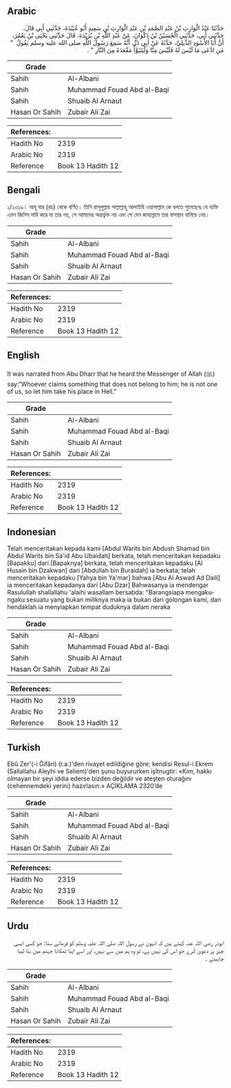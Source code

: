 ## Arabic


<div dir="rtl" lang="ar" style={{fontSize:'larger',backgroundColor:'#f8f9fa',padding:20}}>
حَدَّثَنَا عَبْدُ الْوَارِثِ بْنُ عَبْدِ الصَّمَدِ بْنِ عَبْدِ الْوَارِثِ بْنِ سَعِيدٍ أَبُو عُبَيْدَةَ، حَدَّثَنِي أَبِي قَالَ، حَدَّثَنِي أَبِي، حَدَّثَنِي الْحُسَيْنُ بْنُ ذَكْوَانَ، عَنْ عَبْدِ اللَّهِ بْنِ بُرَيْدَةَ، قَالَ حَدَّثَنِي يَحْيَى بْنُ يَعْمُرَ، أَنَّ أَبَا الأَسْوَدِ الدِّيلِيَّ، حَدَّثَهُ عَنْ أَبِي ذَرٍّ، أَنَّهُ سَمِعَ رَسُولَ اللَّهِ صلى الله عليه وسلم يَقُولُ ‏ "‏ مَنِ ادَّعَى مَا لَيْسَ لَهُ فَلَيْسَ مِنَّا وَلْيَتَبَوَّأْ مَقْعَدَهُ مِنَ النَّارِ ‏"‏ ‏.‏
</div>
<div style={{backgroundColor:'#f8f9fa',padding:20, marginBottom: 10}}><table> <thead> <tr> <th>Grade</th> <th></th> </tr> </thead> <tbody> <tr><td>Sahih</td><td>Al-Albani</td></tr><tr><td>Sahih</td><td>Muhammad Fouad Abd al-Baqi</td></tr><tr><td>Sahih</td><td>Shuaib Al Arnaut</td></tr><tr><td>Hasan Or Sahih</td><td>Zubair Ali Zai</td></tr></tbody></table><table> <thead> <tr> <th>References:</th> <th></th> </tr> </thead> <tbody><tr><td>Hadith No</td><td>2319</td></tr><tr><td>Arabic No</td><td>2319</td></tr><tr><td>Reference</td><td>Book 13 Hadith 12</td></tr></tbody></table></div>

## Bengali


<div dir="ltr" lang="bn" style={{fontSize:'larger',backgroundColor:'#f8f9fa',padding:20}}>
১/২৩১৯। আবূ যার (রাঃ) থেকে বর্ণিত। তিনি রাসূলুল্লাহ সাল্লাল্লাহু আলাইহি ওয়াসাল্লাম কে বলতে শুনেছেনঃ যে ব্যক্তি এমন জিনিস দাবি করে যা তার নয়, সে আমাদের অন্তর্ভুক্ত নয় এবং সে যেন জাহান্নামে তার বাসস্থান বানিয়ে নেয়।
</div>
<div style={{backgroundColor:'#f8f9fa',padding:20, marginBottom: 10}}><table> <thead> <tr> <th>Grade</th> <th></th> </tr> </thead> <tbody> <tr><td>Sahih</td><td>Al-Albani</td></tr><tr><td>Sahih</td><td>Muhammad Fouad Abd al-Baqi</td></tr><tr><td>Sahih</td><td>Shuaib Al Arnaut</td></tr><tr><td>Hasan Or Sahih</td><td>Zubair Ali Zai</td></tr></tbody></table><table> <thead> <tr> <th>References:</th> <th></th> </tr> </thead> <tbody><tr><td>Hadith No</td><td>2319</td></tr><tr><td>Arabic No</td><td>2319</td></tr><tr><td>Reference</td><td>Book 13 Hadith 12</td></tr></tbody></table></div>

## English


<div dir="ltr" lang="en" style={{fontSize:'larger',backgroundColor:'#f8f9fa',padding:20}}>
It was narrated from Abu Dharr that he heard the Messenger of Allah (ﷺ) say:“Whoever claims something that does not belong to him; he is not one of us, so let him take his place in Hell.”
</div>
<div style={{backgroundColor:'#f8f9fa',padding:20, marginBottom: 10}}><table> <thead> <tr> <th>Grade</th> <th></th> </tr> </thead> <tbody> <tr><td>Sahih</td><td>Al-Albani</td></tr><tr><td>Sahih</td><td>Muhammad Fouad Abd al-Baqi</td></tr><tr><td>Sahih</td><td>Shuaib Al Arnaut</td></tr><tr><td>Hasan Or Sahih</td><td>Zubair Ali Zai</td></tr></tbody></table><table> <thead> <tr> <th>References:</th> <th></th> </tr> </thead> <tbody><tr><td>Hadith No</td><td>2319</td></tr><tr><td>Arabic No</td><td>2319</td></tr><tr><td>Reference</td><td>Book 13 Hadith 12</td></tr></tbody></table></div>

## Indonesian


<div dir="ltr" lang="id" style={{fontSize:'larger',backgroundColor:'#f8f9fa',padding:20}}>
Telah menceritakan kepada kami [Abdul Warits bin Abdush Shamad bin Abdul Warits bin Sa'id Abu Ubaidah] berkata, telah menceritakan kepadaku [Bapakku] dari [Bapaknya] berkata, telah menceritakan kepadaku [Al Husain bin Dzakwan] dari [Abdullah bin Buraidah] ia berkata; telah menceritakan kepadaku [Yahya bin Ya'mar] bahwa [Abu Al Aswad Ad Daili] ia menceritakan kepadanya dari [Abu Dzar] Bahwasanya ia mendengar Rasulullah shallallahu 'alaihi wasallam bersabda: "Barangsiapa mengaku-ngaku sesuatu yang bukan miliknya maka ia bukan dari golongan kami, dan hendaklah ia menyiapkan tempat duduknya dalam neraka
</div>
<div style={{backgroundColor:'#f8f9fa',padding:20, marginBottom: 10}}><table> <thead> <tr> <th>Grade</th> <th></th> </tr> </thead> <tbody> <tr><td>Sahih</td><td>Al-Albani</td></tr><tr><td>Sahih</td><td>Muhammad Fouad Abd al-Baqi</td></tr><tr><td>Sahih</td><td>Shuaib Al Arnaut</td></tr><tr><td>Hasan Or Sahih</td><td>Zubair Ali Zai</td></tr></tbody></table><table> <thead> <tr> <th>References:</th> <th></th> </tr> </thead> <tbody><tr><td>Hadith No</td><td>2319</td></tr><tr><td>Arabic No</td><td>2319</td></tr><tr><td>Reference</td><td>Book 13 Hadith 12</td></tr></tbody></table></div>

## Turkish


<div dir="ltr" lang="tr" style={{fontSize:'larger',backgroundColor:'#f8f9fa',padding:20}}>
Ebû Zer'(-i Ğifâri) (r.a.)'den rivayet edildiğine göre; kendisi Resul-i Ekrem (Sallallahu Aleyhi ve Seliem)'den şunu buyururken işîtnugtir: «Kim, hakkı olmayan bir şeyi iddia ederse bizden değildir ve ateşten oturağını (cehennemdeki yerini) hazırlasın.» AÇIKLAMA 2320’de
</div>
<div style={{backgroundColor:'#f8f9fa',padding:20, marginBottom: 10}}><table> <thead> <tr> <th>Grade</th> <th></th> </tr> </thead> <tbody> <tr><td>Sahih</td><td>Al-Albani</td></tr><tr><td>Sahih</td><td>Muhammad Fouad Abd al-Baqi</td></tr><tr><td>Sahih</td><td>Shuaib Al Arnaut</td></tr><tr><td>Hasan Or Sahih</td><td>Zubair Ali Zai</td></tr></tbody></table><table> <thead> <tr> <th>References:</th> <th></th> </tr> </thead> <tbody><tr><td>Hadith No</td><td>2319</td></tr><tr><td>Arabic No</td><td>2319</td></tr><tr><td>Reference</td><td>Book 13 Hadith 12</td></tr></tbody></table></div>

## Urdu


<div dir="rtl" lang="ur" style={{fontSize:'larger',backgroundColor:'#f8f9fa',padding:20}}>
ابوذر رضی اللہ عنہ کہتے ہیں کہ انہوں نے رسول اللہ صلی اللہ علیہ وسلم کو فرماتے سنا: جو کسی ایسی چیز پر دعویٰ کرے جو اس کی نہیں ہے، تو وہ ہم میں سے نہیں، اور اسے اپنا ٹھکانا جہنم میں بنا لینا چاہیئے ۔
</div>
<div style={{backgroundColor:'#f8f9fa',padding:20, marginBottom: 10}}><table> <thead> <tr> <th>Grade</th> <th></th> </tr> </thead> <tbody> <tr><td>Sahih</td><td>Al-Albani</td></tr><tr><td>Sahih</td><td>Muhammad Fouad Abd al-Baqi</td></tr><tr><td>Sahih</td><td>Shuaib Al Arnaut</td></tr><tr><td>Hasan Or Sahih</td><td>Zubair Ali Zai</td></tr></tbody></table><table> <thead> <tr> <th>References:</th> <th></th> </tr> </thead> <tbody><tr><td>Hadith No</td><td>2319</td></tr><tr><td>Arabic No</td><td>2319</td></tr><tr><td>Reference</td><td>Book 13 Hadith 12</td></tr></tbody></table></div>